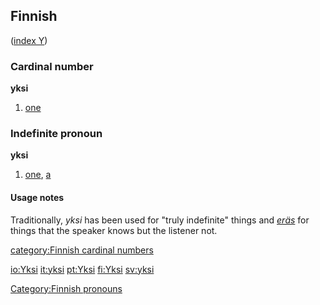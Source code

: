 ==Finnish==
([[Wiktionary:Finnish_index_y|index Y]])

===Cardinal number===
'''yksi'''
# [[one]]

===Indefinite pronoun===
'''yksi'''

# [[one]], [[a]]

====Usage notes====
Traditionally, ''yksi'' has been used for "truly indefinite" things and ''[[eräs]]'' for things that the speaker knows but the listener not.

[[category:Finnish cardinal numbers]]
[[Category:Finnish pronouns]]

[[io:Yksi]]
[[it:yksi]]
[[pt:Yksi]]
[[fi:Yksi]]
[[sv:yksi]]